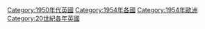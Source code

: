 [[Category:1950年代英國|Category:1950年代英國]]
[[Category:1954年各國|Category:1954年各國]]
[[Category:1954年歐洲|Category:1954年歐洲]]
[[Category:20世紀各年英國|Category:20世紀各年英國]]
